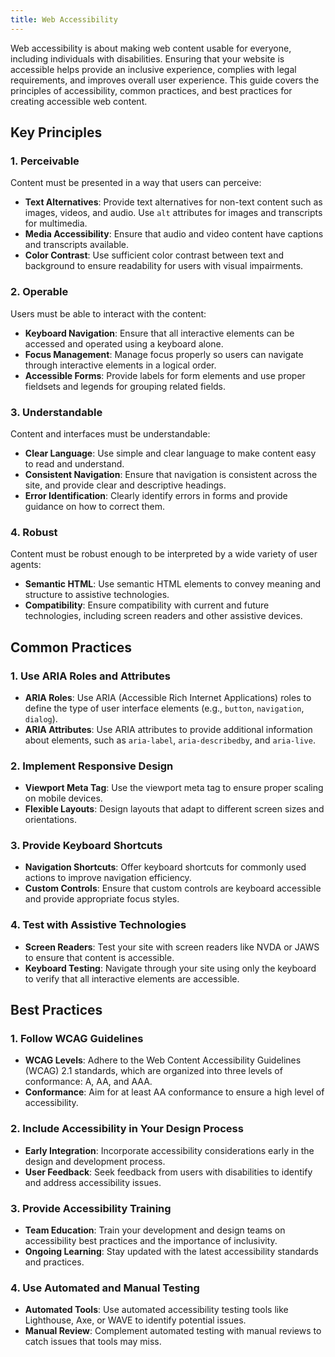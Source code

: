 ```yaml
---
title: Web Accessibility
---
```


Web accessibility is about making web content usable for everyone, including individuals with disabilities. Ensuring that your website is accessible helps provide an inclusive experience, complies with legal requirements, and improves overall user experience. This guide covers the principles of accessibility, common practices, and best practices for creating accessible web content.

## Key Principles

### 1. **Perceivable**

Content must be presented in a way that users can perceive:

- **Text Alternatives**: Provide text alternatives for non-text content such as images, videos, and audio. Use `alt` attributes for images and transcripts for multimedia.
- **Media Accessibility**: Ensure that audio and video content have captions and transcripts available.
- **Color Contrast**: Use sufficient color contrast between text and background to ensure readability for users with visual impairments.

### 2. **Operable**

Users must be able to interact with the content:

- **Keyboard Navigation**: Ensure that all interactive elements can be accessed and operated using a keyboard alone.
- **Focus Management**: Manage focus properly so users can navigate through interactive elements in a logical order.
- **Accessible Forms**: Provide labels for form elements and use proper fieldsets and legends for grouping related fields.

### 3. **Understandable**

Content and interfaces must be understandable:

- **Clear Language**: Use simple and clear language to make content easy to read and understand.
- **Consistent Navigation**: Ensure that navigation is consistent across the site, and provide clear and descriptive headings.
- **Error Identification**: Clearly identify errors in forms and provide guidance on how to correct them.

### 4. **Robust**

Content must be robust enough to be interpreted by a wide variety of user agents:

- **Semantic HTML**: Use semantic HTML elements to convey meaning and structure to assistive technologies.
- **Compatibility**: Ensure compatibility with current and future technologies, including screen readers and other assistive devices.

## Common Practices

### 1. **Use ARIA Roles and Attributes**

- **ARIA Roles**: Use ARIA (Accessible Rich Internet Applications) roles to define the type of user interface elements (e.g., `button`, `navigation`, `dialog`).
- **ARIA Attributes**: Use ARIA attributes to provide additional information about elements, such as `aria-label`, `aria-describedby`, and `aria-live`.

### 2. **Implement Responsive Design**

- **Viewport Meta Tag**: Use the viewport meta tag to ensure proper scaling on mobile devices.
- **Flexible Layouts**: Design layouts that adapt to different screen sizes and orientations.

### 3. **Provide Keyboard Shortcuts**

- **Navigation Shortcuts**: Offer keyboard shortcuts for commonly used actions to improve navigation efficiency.
- **Custom Controls**: Ensure that custom controls are keyboard accessible and provide appropriate focus styles.

### 4. **Test with Assistive Technologies**

- **Screen Readers**: Test your site with screen readers like NVDA or JAWS to ensure that content is accessible.
- **Keyboard Testing**: Navigate through your site using only the keyboard to verify that all interactive elements are accessible.

## Best Practices

### 1. **Follow WCAG Guidelines**

- **WCAG Levels**: Adhere to the Web Content Accessibility Guidelines (WCAG) 2.1 standards, which are organized into three levels of conformance: A, AA, and AAA.
- **Conformance**: Aim for at least AA conformance to ensure a high level of accessibility.

### 2. **Include Accessibility in Your Design Process**

- **Early Integration**: Incorporate accessibility considerations early in the design and development process.
- **User Feedback**: Seek feedback from users with disabilities to identify and address accessibility issues.

### 3. **Provide Accessibility Training**

- **Team Education**: Train your development and design teams on accessibility best practices and the importance of inclusivity.
- **Ongoing Learning**: Stay updated with the latest accessibility standards and practices.

### 4. **Use Automated and Manual Testing**

- **Automated Tools**: Use automated accessibility testing tools like Lighthouse, Axe, or WAVE to identify potential issues.
- **Manual Review**: Complement automated testing with manual reviews to catch issues that tools may miss.